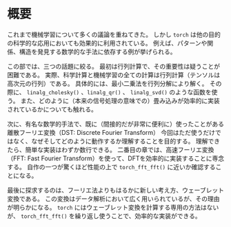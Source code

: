 # 概要

これまで機械学習について多くの議論を重ねてきた。
しかし `torch` は他の目的の科学的な応用においても効果的に利用されている。
例えば、パターンや関係、構造を発見する数学的な手法に依存する例が挙げられる。

この部では、三つの話題に絞る。
最初は行列計算で、その重要性は疑うことが困難である。
実際、科学計算と機械学習の全ての計算は行列計算（テンソルは高次元の行列）である。
具体的には、最小二乗法を行列分解により解く。
その際に、 `linalg_cholesky()` 、`linalg_qr()` 、 `linalg_svd()` のような函数を使う。
また、どのように（本来の信号処理の意味での）畳み込みが効率的に実装されているかについても触れる。

次に、有名な数学的手法で、既に（間接的だが非常に便利に）使ったことがある離散フーリエ変換（DST: Discrete Fourier Transform）
今回はただ使うだけではなく、なぜそしてどのように動作するか理解することを目的する。
理解できたら、簡単な実装はわずか数行できる。
二番目の章では、高速フーリエ変換（FFT: Fast Fourier Transform）を使って、DFTを効率的に実装することに専念する。
自作の一つが驚くほど性能の上で `torch_fft_fft()` に近いか確認することになる。

最後に探求するのは、フーリエ法よりもはるかに新しい考え方、ウェーブレット変換である。
この変換はデータ解析において広く用いられているが、その理由が明らかになる。
`torch` にはウェーブレット変換を計算する専用の方法はないが、 `torch_fft_fft()` を繰り返し使うことで、効率的な実装ができる。